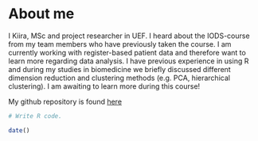 
# About me

I  Kiira, MSc and project researcher in UEF. I heard about the IODS-course from my team members who have previously taken the course. I am currently working with register-based patient data and therefore want to learn more regarding data analysis. I have previous experience in using R and during my studies in biomedicine we briefly discussed different dimension reduction and clustering methods (e.g. PCA, hierarchical clustering). I am awaiting to learn more during this course! 

My github repository is found [here](http://github.com/kiukkum/IODS-project/)

```r
# Write R code.

date()

```


